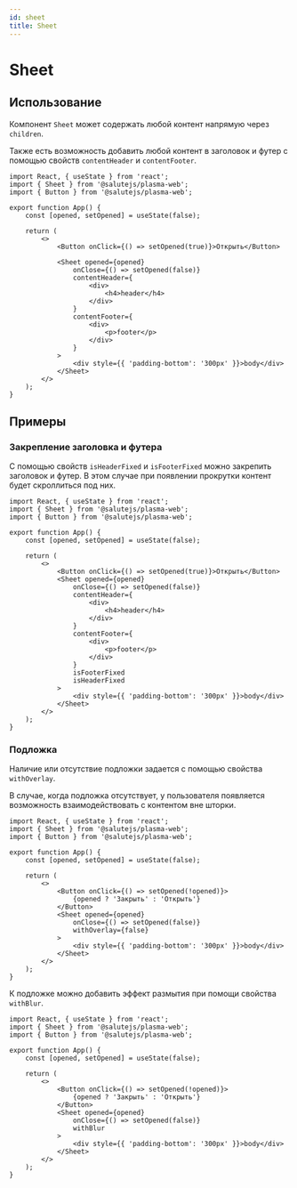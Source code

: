 ```yaml
---
id: sheet
title: Sheet
---
```



# Sheet
<Description name="Sheet" />
<PropsTable name="Sheet" />

## Использование
Компонент `Sheet` может содержать любой контент напрямую через `children`.

Также есть возможность добавить любой контент в заголовок и футер с помощью свойств `contentHeader` и `contentFooter`.

```tsx live
import React, { useState } from 'react';
import { Sheet } from '@salutejs/plasma-web';
import { Button } from '@salutejs/plasma-web';

export function App() {
    const [opened, setOpened] = useState(false);

    return (
        <>
            <Button onClick={() => setOpened(true)}>Открыть</Button>

            <Sheet opened={opened}
                onClose={() => setOpened(false)}
                contentHeader={
                    <div>
                        <h4>header</h4>
                    </div>
                }
                contentFooter={
                    <div>
                        <p>footer</p>
                    </div>
                }
            >
                <div style={{ 'padding-bottom': '300px' }}>body</div>
            </Sheet>
        </>
    );
}
```

## Примеры

### Закрепление заголовка и футера

С помощью свойств `isHeaderFixed` и `isFooterFixed` можно закрепить заголовок и футер. 
В этом случае при появлении прокрутки контент будет скроллиться под них.

```tsx live
import React, { useState } from 'react';
import { Sheet } from '@salutejs/plasma-web';
import { Button } from '@salutejs/plasma-web';

export function App() {
    const [opened, setOpened] = useState(false);

    return (
        <>
            <Button onClick={() => setOpened(true)}>Открыть</Button>
            <Sheet opened={opened}
                onClose={() => setOpened(false)}
                contentHeader={
                    <div>
                        <h4>header</h4>
                    </div>
                }
                contentFooter={
                    <div>
                        <p>footer</p>
                    </div>
                }
                isFooterFixed
                isHeaderFixed
            >
                <div style={{ 'padding-bottom': '300px' }}>body</div>
            </Sheet>
        </>
    );
}
```

### Подложка

Наличие или отсутствие подложки задается с помощью свойства `withOverlay`.

В случае, когда подложка отсутствует, у пользователя появляется возможность взаимодействовать с контентом вне шторки.

```tsx live
import React, { useState } from 'react';
import { Sheet } from '@salutejs/plasma-web';
import { Button } from '@salutejs/plasma-web';

export function App() {
    const [opened, setOpened] = useState(false);

    return (
        <>
            <Button onClick={() => setOpened(!opened)}>
                {opened ? 'Закрыть' : 'Открыть'}
            </Button>
            <Sheet opened={opened}
                onClose={() => setOpened(false)}
                withOverlay={false}
            >
                <div style={{ 'padding-bottom': '300px' }}>body</div>
            </Sheet>
        </>
    );
}
```

К подложке можно добавить эффект размытия при помощи свойства `withBlur`.

```tsx live
import React, { useState } from 'react';
import { Sheet } from '@salutejs/plasma-web';
import { Button } from '@salutejs/plasma-web';

export function App() {
    const [opened, setOpened] = useState(false);

    return (
        <>
            <Button onClick={() => setOpened(!opened)}>
                {opened ? 'Закрыть' : 'Открыть'}
            </Button>
            <Sheet opened={opened}
                onClose={() => setOpened(false)}
                withBlur
            >
                <div style={{ 'padding-bottom': '300px' }}>body</div>
            </Sheet>
        </>
    );
}
```
